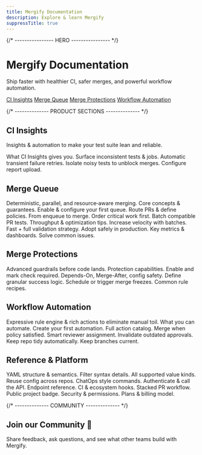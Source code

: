 ```yaml
---
title: Mergify Documentation
description: Explore & learn Mergify
suppressTitle: true
---
```



<div id="home">
  {/* ---------------- HERO ---------------- */}

  <div class="home-hero">
    <div class="hero-inner">
      <h1 class="content-title">Mergify Documentation</h1>
      <p class="tagline content-subtitle">
        Ship faster with healthier CI, safer merges, and powerful workflow
        automation.
      </p>
      <div class="quick-links">
        <a href="/ci-insights" class="ql">CI Insights</a>
        <a href="/merge-queue" class="ql">Merge Queue</a>
        <a href="/merge-protections" class="ql">Merge Protections</a>
        <a href="/workflow" class="ql">Workflow Automation</a>
      </div>
    </div>
  </div>

  {/* -------------- PRODUCT SECTIONS -------------- */}

  <h2 class="home-title">CI Insights</h2>

  Insights & automation to make your test suite lean and reliable.

  <DocsetGrid>
    <Docset title="Overview" path="/ci-insights" icon={MdOutlineLightbulb}>What CI Insights gives you.</Docset>
    <Docset title="Flaky Test Detection" path="/ci-insights/flaky-test-detection" icon={FaBug}>
      Surface inconsistent tests & jobs.
    </Docset>
    <Docset title="Auto‑Retry" path="/ci-insights/auto-retry" icon={SlRefresh}>
      Automatic transient failure retries.
    </Docset>
    <Docset title="Quarantine" path="/ci-insights/quarantine" icon={FaRegCirclePause}>
      Isolate noisy tests to unblock merges.
    </Docset>
    <Docset title="Test Frameworks" path="/ci-insights#test-framework-configuration" icon={GrTest}>
      Configure report upload.
    </Docset>
  </DocsetGrid>

  <h2 class="home-title">Merge Queue</h2>
  Deterministic, parallel, and resource‑aware merging.

  <DocsetGrid>
    <Docset title="Introduction" path="/merge-queue" icon={FaRegLightbulb}>
      Core concepts & guarantees.
    </Docset>
    <Docset title="Setup" path="/merge-queue/setup" icon={FaGear}>
      Enable & configure your first queue.
    </Docset>
    <Docset title="Queue Rules" path="/merge-queue/rules" icon={BiSolidCoinStack}>
      Route PRs & define policies.
    </Docset>
    <Docset title="Lifecycle" path="/merge-queue/lifecycle" icon={SlRefresh}>
      From enqueue to merge.
    </Docset>
    <Docset title="Priority" path="/merge-queue/priority" icon={FaTrafficLight}>
      Order critical work first.
    </Docset>
    <Docset title="Parallel Checks" path="/merge-queue/parallel-checks" icon={TiFlowParallel}>
      Batch compatible PR tests.
    </Docset>
    <Docset title="Performance" path="/merge-queue/performance" icon={SlSpeedometer}>
      Throughput & optimization tips.
    </Docset>
    <Docset title="Batches" path="/merge-queue/batches" icon={TbPackages}>
      Increase velocity with batches.
    </Docset>
    <Docset title="Two‑Step CI" path="/merge-queue/two-step" icon={FaTrafficLight}>
      Fast + full validation strategy.
    </Docset>
    <Docset title="Deployment" path="/merge-queue/deploy" icon={AiOutlineDeploymentUnit}>
      Adopt safely in production.
    </Docset>
    <Docset title="Monitoring" path="/merge-queue/monitoring" icon={MdMonitorHeart}>
      Key metrics & dashboards.
    </Docset>
    <Docset title="Troubleshooting" path="/merge-queue/troubleshooting" icon={FaBug}>
      Solve common issues.
    </Docset>
  </DocsetGrid>

  <h2 class="home-title">Merge Protections</h2>
  Advanced guardrails before code lands.

  <DocsetGrid>
    <Docset title="Overview" path="/merge-protections" icon={FaUserShield}>
      Protection capabilities.
    </Docset>
    <Docset title="Setup" path="/merge-protections/setup" icon={FaGear}>
      Enable and mark check required.
    </Docset>
    <Docset title="Built‑in Protections" path="/merge-protections/builtin" icon={FaUserShield}>
      Depends-On, Merge-After, config safety.
    </Docset>
    <Docset title="Custom Rules" path="/merge-protections/custom-rules" icon={BiRuler}>
      Define granular success logic.
    </Docset>
    <Docset title="Freezes" path="/merge-protections/freeze" icon={FaSnowflake}>
      Schedule or trigger merge freezes.
    </Docset>
    <Docset title="Examples" path="/merge-protections/examples" icon={BsLightbulb}>
      Common rule recipes.
    </Docset>
  </DocsetGrid>

  <h2 class="home-title">Workflow Automation</h2>
  Expressive rule engine & rich actions to eliminate manual toil.

  <DocsetGrid>
    <Docset title="Overview" path="/workflow" icon={BsRobot}>
      What you can automate.
    </Docset>
    <Docset title="First Rule" path="/workflow/writing-your-first-rule" icon={BiRuler}>
      Create your first automation.
    </Docset>
    <Docset title="Actions" path="/workflow/actions" icon={BsRocket}>
      Full action catalog.
    </Docset>
    <Docset title="Automatic Merge" path="/workflow/automerge" icon={GoGitMerge}>
      Merge when policy satisfied.
    </Docset>
    <Docset title="Request Reviews" path="/workflow/request-reviews" icon={GoCodeReview}>
      Smart reviewer assignment.
    </Docset>
    <Docset title="Dismiss Reviews" path="/workflow/dismiss-reviews" icon={IoIosRemoveCircleOutline}>
      Invalidate outdated approvals.
    </Docset>
    <Docset title="Delete Branches" path="/workflow/delete-head-branches" icon={BiCut}>
      Keep repo tidy automatically.
    </Docset>
    <Docset title="Rebase PRs" path="/workflow/rebase" icon={TbGitBranch}>
      Keep branches current.
    </Docset>
  </DocsetGrid>

  <h2 class="home-title">Reference & Platform</h2>

  <DocsetGrid>
    <Docset title="Configuration File" path="/configuration/file-format" icon={AiOutlineFile}>
      YAML structure & semantics.
    </Docset>
    <Docset title="Conditions" path="/configuration/conditions" icon={BsPatchQuestion}>
      Filter syntax details.
    </Docset>
    <Docset title="Data Types" path="/configuration/data-types" icon={FiType}>
      All supported value kinds.
    </Docset>
    <Docset title="Sharing Configuration" path="/configuration/sharing" icon={LiaShareAltSolid}>
      Reuse config across repos.
    </Docset>
    <Docset title="Commands" path="/commands" icon={BsCommand}>
      ChatOps style commands.
    </Docset>
    <Docset title="API Usage" path="/api-usage" icon={AiOutlineApi}>
      Authenticate & call the API.
    </Docset>
    <Docset title="API Reference" path="/api" icon={AiOutlineApi}>
      Endpoint reference.
    </Docset>
    <Docset title="Integrations" path="/integrations" icon={BsPlugin}>
      CI & ecosystem hooks.
    </Docset>
    <Docset title="Stacks" path="/stacks" icon={BsStack}>
      Stacked PR workflow.
    </Docset>
    <Docset title="Badge" path="/badge" icon={BiBadgeCheck}>
      Public project badge.
    </Docset>
    <Docset title="Security" path="/security" icon={FaShieldAlt}>
      Security & permissions.
    </Docset>
    <Docset title="Billing" path="/billing" icon={FaMoneyBill1}>
      Plans & billing model.
    </Docset>
  </DocsetGrid>

  {/* -------------- COMMUNITY -------------- */}

  <section class="community">
    <h2 class="home-title">Join our Community 💬</h2>
    <p>Share feedback, ask questions, and see what other teams build with Mergify.</p>
    <div class="community-buttons">
      <CommunityButton href="https://github.com/Mergifyio/mergify/discussions" icon={SiGithub} />
      <CommunityButton href="https://www.youtube.com/@mergifyio" icon={SiYoutube} />
      <CommunityButton href="https://slack.mergify.com" icon={SiSlack} />
      <CommunityButton href="https://x.com/mergifyio" icon={SiX} />
      <CommunityButton href="https://www.linkedin.com/company/mergify/" icon={SiLinkedin} />
    </div>
  </section>
</div>
